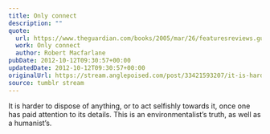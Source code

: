 ```yaml
---
title: Only connect
description: ""
quote:
  url: https://www.theguardian.com/books/2005/mar/26/featuresreviews.guardianreview33
  work: Only connect
  author: Robert Macfarlane
pubDate: 2012-10-12T09:30:57+00:00
updatedDate: 2012-10-12T09:30:57+00:00
originalUrl: https://stream.anglepoised.com/post/33421593207/it-is-harder-to-dispose-of-anything-or-to-act
source: tumblr stream
---
```


It is harder to dispose of anything, or to act selfishly towards it, once one has paid attention to its details. This is an environmentalist&rsquo;s truth, as well as a humanist&rsquo;s.

